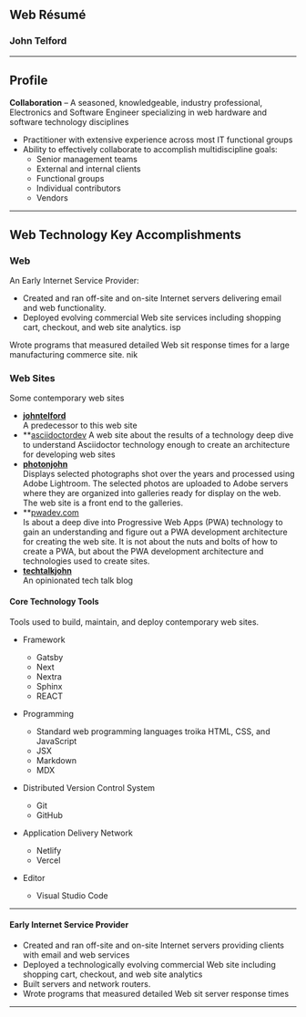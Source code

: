 ## Web Résumé

### John Telford

---

## Profile

**Collaboration** – A seasoned, knowledgeable, industry professional, Electronics and Software Engineer specializing in web hardware and software technology disciplines

- Practitioner with extensive experience across most IT functional groups
- Ability to effectively collaborate to accomplish multidiscipline goals:
  - Senior management teams
  - External and internal clients
  - Functional groups
  - Individual contributors
  - Vendors

---

## Web Technology Key Accomplishments

### Web

An Early Internet Service Provider:

- Created and ran off-site and on-site Internet servers delivering email and web functionality.
- Deployed evolving commercial Web site services including shopping cart, checkout, and web site analytics. isp

Wrote programs that measured detailed Web sit response times for a large manufacturing commerce site. nik

### Web Sites

Some contemporary web sites

- **[johntelford](http://johntelford.com)**  
  A predecessor to this web site
- **[asciidoctordev](**retired** )
  A web site about the results of a technology deep dive to understand Asciidoctor technology enough to create an architecture for developing web sites
- **[photonjohn](https://photonjohn.com)**  
  Displays selected photographs shot over the years and processed using Adobe Lightroom. The selected photos are uploaded to Adobe servers where they are organized into galleries ready for display on the web. The web site is a front end to the galleries.
- **[pwadev.com](**retired**)  
  Is about a deep dive into Progressive Web Apps (PWA) technology to gain an understanding and figure out a PWA development architecture for creating the web site. It is not about the nuts and bolts of how to create a PWA, but about the PWA development architecture and technologies used to create sites.
- **[techtalkjohn](https://techtalkjohn.com)**  
  An opinionated tech talk blog

#### Core Technology Tools

Tools used to build, maintain, and deploy contemporary web sites.

- Framework

  - Gatsby
  - Next
  - Nextra
  - Sphinx
  - REACT

- Programming

  - Standard web programming languages troika HTML, CSS, and JavaScript
  - JSX
  - Markdown
  - MDX

- Distributed Version Control System

  - Git
  - GitHub

- Application Delivery Network

  - Netlify
  - Vercel

- Editor
  - Visual Studio Code

<hr/>

#### Early Internet Service Provider

- Created and ran off-site and on-site Internet servers providing clients with email and web services
- Deployed a technologically evolving commercial Web site including shopping cart, checkout, and web site analytics
- Built servers and network routers.
- Wrote programs that measured detailed Web sit server response times

<hr/>